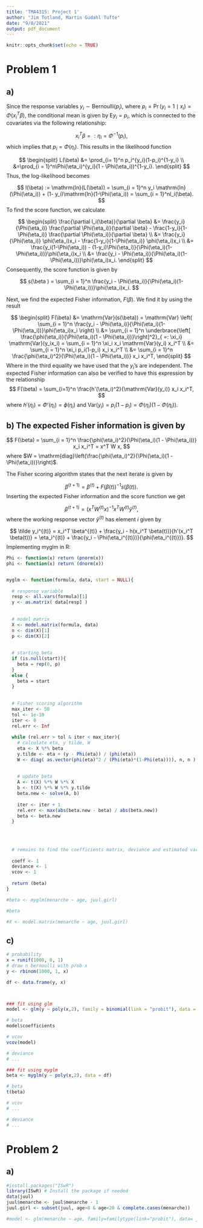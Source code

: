 ```yaml
---
title: 'TMA4315: Project 1'
author: "Jim Totland, Martin Gudahl Tufte"
date: "9/8/2021"
output: pdf_document
---
```


```r
knitr::opts_chunk$set(echo = TRUE)
```
\textcolor{red}{Litt usikker på hva slags notasjon vi skal bruke, f. eks. boldface for vektorer eller ikke? Bare si ifra hvis du vil ha noe spesifikit:)}

# Problem 1
## a)
Since the response variables $y_i \sim \mathrm{Bernoulli}(p_i)$, where $p_i = \Pr(y_i=1 \mid x_i) = \Phi(x_i^T \beta)$, the conditional mean is given by $\mathrm{E}y_i = p_i$, which is connected to the covariates via the following relationship:

$$
x_i^T\beta =: \eta_i = \Phi^{-1}(p_i),
$$
which implies that $p_i = \Phi(\eta_i)$. This results in the likelihood function

$$
\begin{split}
L(\beta) &= \prod_{i= 1}^n p_i^{y_i}(1-p_i)^{1-y_i} \\
&=\prod_{i = 1}^n\Phi(\eta_i)^{y_i}(1 - \Phi(\eta_i))^{1-y_i}.
\end{split}
$$
Thus, the log-likelihood becomes

$$
l(\beta) := \mathrm{ln}(L(\beta)) = \sum_{i = 1}^n y_i \mathrm{ln}(\Phi(\eta_i)) + (1- y_i)\mathrm{ln}(1-\Phi(\eta_i)) = \sum_{i = 1}^nl_i(\beta).
$$
To find the score function, we calculate

$$
\begin{split}
  \frac{\partial l_i(\beta)}{\partial \beta} &= \frac{y_i}{\Phi(\eta_i)} \frac{\partial
  \Phi(\eta_i)}{\partial   \beta} - \frac{1-y_i}{1-\Phi(\eta_i)} \frac{\partial \Phi(\eta_i)}{\partial \beta} \\
  &= \frac{y_i}{\Phi(\eta_i)} \phi(\eta_i)x_i - \frac{1-y_i}{1-\Phi(\eta_i)} \phi(\eta_i)x_i \\
  &= \frac{y_i(1-\Phi(\eta_i)) - (1-y_i)\Phi(\eta_i)}{\Phi(\eta_i)(1-\Phi(\eta_i))}\phi(\eta_i)x_i \\
  &= \frac{y_i - \Phi(\eta_i)}{\Phi(\eta_i)(1-\Phi(\eta_i))}\phi(\eta_i)x_i.
\end{split}
$$
Consequently, the score function is given by 

$$
s(\beta ) = \sum_{i = 1}^n \frac{y_i - \Phi(\eta_i)}{\Phi(\eta_i)(1-\Phi(\eta_i))}\phi(\eta_i)x_i.
$$

Next, we find the expected Fisher information, $F(\beta)$. We find it by using the result

$$
\begin{split}
  F(\beta) &= \mathrm{Var}(s(\beta)) = \mathrm{Var} \left( \sum_{i = 1}^n \frac{y_i - \Phi(\eta_i)}{\Phi(\eta_i)(1-\Phi(\eta_i))}\phi(\eta_i)x_i \right) \\
  &= \sum_{i = 1}^n \underbrace{\left[ \frac{\phi(\eta_i)}{\Phi(\eta_i)(1 - \Phi(\eta_i))}\right]^2}_{ =: \xi_i} \mathrm{Var}(y_ix_i) = \sum_{i = 1}^n \xi_i x_i \mathrm{Var}(y_i) x_i^T \\
  &= \sum_{i = 1}^n \xi_i p_i(1-p_i) x_i x_i^T \\
  &= \sum_{i = 1}^n \frac{\phi(\eta_i)^2}{\Phi(\eta_i)(1 - \Phi(\eta_i))} x_i x_i^T,
\end{split}
$$
Where in the third equality we have used that the $y_i$'s are independent. The expected Fisher information can also be verified to have this expression by the relationship
$$
  F(\beta) = \sum_{i=1}^n \frac{h'(\eta_i)^2}{\mathrm{Var}(y_i)} x_i x_i^T,
$$
where $h'(\eta_i) = \Phi'(\eta_i) = \phi(\eta_i)$ and $\mathrm{Var}(y_i) = p_i(1-p_i) = \Phi(\eta_i)(1-\Phi(\eta_i))$.

 
## b) The expected Fisher information is given by

$$
  F(\beta) = \sum_{i = 1}^n \frac{\phi(\eta_i)^2}{\Phi(\eta_i)(1 - \Phi(\eta_i))} x_i x_i^T = x^T W x,
$$
where $W = \mathrm{diag}\left(\frac{\phi(\eta_i)^2}{\Phi(\eta_i)(1 - \Phi(\eta_i))}\right)$.

The Fisher scoring algorithm states that the next iterate is given by

$$
  \beta^{(t+1)} = \beta^{(t)} + F(\beta(t))^{-1} s(\beta(t)).
$$
Inserting the expected Fisher information and the score function we get

$$
  \beta^{(t+1)} = (x^T W^{(t)} x)^{-1} x^T W^{(t)} \tilde y^{(t)},
$$
where the working response vector $\tilde y^{(t)}$ has element $i$ given by

$$
  \tilde y_i^{(t)} = x_i^T \beta^{(t)} + \frac{y_i - h(x_i^T \beta(t))}{h'(x_i^T \beta(t))} = \eta_i^{(t)} + \frac{y_i - \Phi(\eta_i^{(t)})}{\phi(\eta_i^{(t)})}.
$$
Implementing myglm in R:

```r
Phi <- function(x) return (pnorm(x))
phi <- function(x) return (dnorm(x))


myglm <- function(formula, data, start = NULL){
  
  # response variable
  resp <- all.vars(formula)[1]
  y <- as.matrix( data[resp] )
  
  
  # model matrix
  X <- model.matrix(formula, data)
  n <- dim(X)[1]
  p <- dim(X)[2]
  
  
  # starting beta
  if (is.null(start)){
    beta = rep(0, p)
  }
  else {
    beta = start
  }
  
  
  # Fisher scoring algorithm
  max_iter <- 50
  tol <- 1e-10
  iter <- 0
  rel.err <- Inf
  
  while (rel.err > tol & iter < max_iter){
    # calculate eta, y tilde, W
    eta <- X %*% beta
    y.tilde <- eta + (y - Phi(eta)) / (phi(eta))
    W <- diag( as.vector(phi(eta)^2 / (Phi(eta)*(1-Phi(eta)))), n, n )
    
    
    # update beta
    A <- t(X) %*% W %*% X
    b <- t(X) %*% W %*% y.tilde
    beta.new <- solve(A, b)
    
    iter <- iter + 1
    rel.err <- max(abs(beta.new - beta) / abs(beta.new))
    beta <- beta.new
  }
  
  
  
  
  # remains to find the coefficients matrix, deviance and estimated variance matrix
  
  coeff <- 1
  deviance <- 1
  vcov <- 1
  
  return (beta)
}

#beta <- myglm(menarche ~ age, juul.girl)

#beta

#X <- model.matrix(menarche ~ age, juul.girl)

```

## c)

```r

# probability
x = runif(1000, 0, 1)
# draw n bernoulli with prob x
y <- rbinom(1000, 1, x)

df <- data.frame(y, x)



### fit using glm
model <- glm(y ~ poly(x,2), family = binomial(link = "probit"), data = df)

# beta
model$coefficients

# vcov
vcov(model)

# deviance
# ...

### fit using myglm
beta <- myglm(y ~ poly(x,2), data = df)

# beta
t(beta)

# vcov
# ...

# deviance
# ...

```




 
 
# Problem 2
## a)
 
```r
#install.packages("ISwR")
library(ISwR) # Install the package if needed
data(juul)
juul$menarche <- juul$menarche - 1
juul.girl <- subset(juul, age>8 & age<20 & complete.cases(menarche))
```
 
 
```r
#model <- glm(menarche ~ age, family=familytype(link="probit"), data= juul.girl)
```

